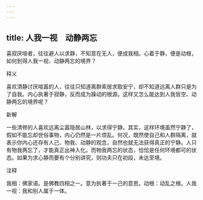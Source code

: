 ```yaml
---
---
---
```

title: 人我一视　动静两忘
---



喜寂厌喧者，往往避人以求静，不知意在无人，便成我相。心着于静，便是动根，如何到得人我一视、动静两忘的境界？

释义

喜欢清静讨厌喧嚣的人，往往只知道离群索居求取安宁，却不知道远离人群只是为了自我。内心执著于寂静，反而成为躁动的根源。这样又怎么能达到人我皆空、动静两忘的境界呢？

新解

一些清修的人喜欢远离尘嚣隐居山林，以求得宁静。其实，这样环境虽然宁静了，假如不能忘却世俗事物，内心仍然是一片烦乱。何况，既然使自己和人群隔离，就表示你内心还存有人己、物我、动静的观念，自然也就无法获得真正的宁静。人只有物我两忘了，才能真正出神入化。而物我两忘的状态，恰恰是任何环境都可的状态。如果为求心静而要有个分别讲究，则功夫只在初段，未达至境。

注释

我相：佛家语。是佛教四相之一。意为执著于一己的意思。动根：动乱之根。人我一视：我和别人属于一体。